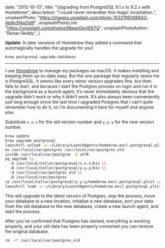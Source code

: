   date: "2012-10-13",
  title: "Upgrading from PostgreSQL 9.1.x to 9.2.x with Homebrew",
  description: "I could never remember this magic incantation.",
  unsplashPhoto: "https://images.unsplash.com/photo-1532199286643-4b8e3f4a2fd9",
  unsplashPhotoLink: "https://unsplash.com/photos/MagqGwVEK7Q",
  unsplashPhotoAuthor: "Rohan Reddy",
}

**Update**: In later versions of Homebrew they added a command that automagically handles the upgrade for you!

```
brew postgresql-upgrade-database
```

---

I use [Homebrew][homebrew] to manage my packages on macOS. It makes installing and keeping them up-to-date easy. But the one package that regularly vexes me is PostgreSQL. It seems like every minor version upgrades fine, but then fails to start, and because I start the Postgres process on login and run it in the background as a launch agent, it’s never immediately obvious that the upgrade didn’t work or why it didn’t work. It’s also always been conveniently just long enough since the last time I upgraded Postgres that I can’t quite remember how to do it, so I’m documenting it here for myself and anyone else.

Substitute `x.x.x` for the old version number and `y.y.y` for the new version number.

```bash
brew update
brew upgrade postgresql
launchctl unload -w ~/Library/LaunchAgents/homebrew.mxcl.postgresql.plist
mv /usr/local/var/postgres /usr/local/var/postgres_old
initdb /usr/local/var/postgres -E utf8
pg_upgrade \\
  -b /usr/local/Cellar/postgresql/x.x.x/bin \\
  -B /usr/local/Cellar/postgresql/y.y.y/bin \\
  -d /usr/local/var/postgres_old \\
  -D /usr/local/var/postgres
cp /usr/local/Cellar/postgresql/y.y.y/homebrew.mxcl.postgresql.plist ~/Library/LaunchAgents/
launchctl load -w ~/Library/LaunchAgents/homebrew.mxcl.postgresql.plist
```

This will upgrade to the latest version of Postgres, stop the process, move your database to a new location, initialize a new database, port your data from the old database to the new database, create a new launch agent, and start the process.

After you’ve confirmed that Postgres has started, everything is working properly, and your old data has been properly converted you can remove the original database.

```bash
rm -rf /usr/local/var/postgres_old
```

[homebrew]: http://mxcl.github.com/homebrew
